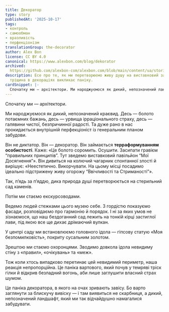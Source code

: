 ```yaml
---
title: Декоратор
type: story
publishedAt: '2025-10-17'
tags:
- контроль
- самообман
- вразливість
- перфекціонізм
translationGroup: the-decorator
author: Alex Bon
license: CC BY 4.0
canonical: https://www.alexbon.com/blog/dekorator
archived: 
  https://github.com/alexbon-com/alexbon.com/blob/main/content/ua/stories/dekorator.mdx
description: Есе про те, як ми перетворюємо живу душу на виставковий зал і чому будь-яка
  тріщина в декораціях викликає паніку.
cardSnippet: |-
  Спочатку ми — архітектори. Ми народжуємося як дикий, непозначений ландшафт. Десь болото потаємних бажань, десь скелі ірраціонального страху, десь — галявини чистої безпричинної радості. Та дуже рано в нас прокидається внутрішній перфекціоніст із генеральним планом забудови.
---
```


Спочатку ми — архітектори.

Ми народжуємося як дикий, непозначений краєвид. Десь — болото потаємних бажань, десь — урвища ірраціонального страху, десь — галявини чистої, безпричинної радості. Та дуже рано в нас прокидається внутрішній перфекціоніст із генеральним планом забудови.

Він не диктатор. Він — декоратор. Він займається **терраформуванням особистості**. Каже: «Це болото соромить. Осушити. Засипати гравієм “правильних принципів”. Тут зведемо виставковий павільйон “Мої Досягнення”». Він дивиться на колючий чагарник спонтанної злості й вирішує: «Неестетично. Викорчувати. На цьому місці посадимо ідеально підстрижену живу огорожу “Ввічливості та Стриманості”».

Так, п’ядь за п’яддю, дика природа душі перетворюється на стерильний сад каменів.

Потім ми стаємо екскурсоводами.

Ведемо людей стежками цього музею себе. З гордістю показуємо фасади, розповідаємо про гармонію й порядок. І ні за яких умов не зізнаємося, що наш бездоганний сад лежить на тонкій кірці застиглої лави, під якою все ще дихає дрімаючий вулкан.

У центрі саду ми встановлюємо головного ідола — гіпсову статую «Моя безпомилковість», покриту сусальним золотом.

Зрештою ми стаємо охоронцями. Зводимо довкола ідола невидиму стіну з «правил», «очікувань» та «меж».

Тож коли хтось випадково перетинає цей невидимий периметр, наша реакція непропорційна. Це паніка вартового, який почув у темряві тріск гілки й відкрив безладний вогонь, аби лише заглушити власний страх шумом.

Це паніка декоратора, в якого на очах зривають завісу. Бо варто заглянути за блискучу вивіску — і там виявиться не скарбниця, а дикий, непозначений ландшафт, який ми так відчайдушно намагалися забудувати.
